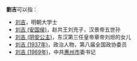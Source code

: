 '''劉吉'''可以指：
* [[刘吉|刘吉]]，明朝大学士
* [[刘吉_(安国侯)|刘吉 (安国侯)]]，赵共王刘充子，汉景帝五世孙
* [[刘吉_(阴安公主)|刘吉 (阴安公主)]]，东汉第三任皇帝章帝刘炟的女儿
* [[刘吉_(1937年)|刘吉 (1937年)]]，政治人物，第八届全国政协委员
* [[刘吉_(1969年)|刘吉 (1969年)]]，中共[[惠州市|惠州市]]委书记

{{disambig}}